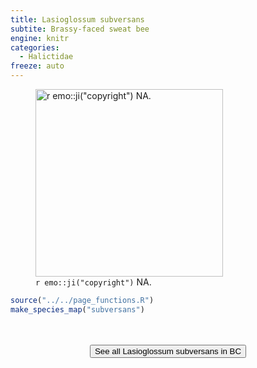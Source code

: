 ```yaml
---
title: Lasioglossum subversans
subtite: Brassy-faced sweat bee
engine: knitr
categories:
  - Halictidae
freeze: auto
---
```

![`r emo::ji("copyright")` NA.](/files/no_bee.png){height=300}





```r
source("../../page_functions.R")
make_species_map("subversans")
```
<br><br>
<center>


<a href="NA"><button type="button" class="btn btn-secondary">See all Lasioglossum subversans in BC <i class="fa-solid fa-arrow-up-right-from-square"></i> </button></a>
</center>
